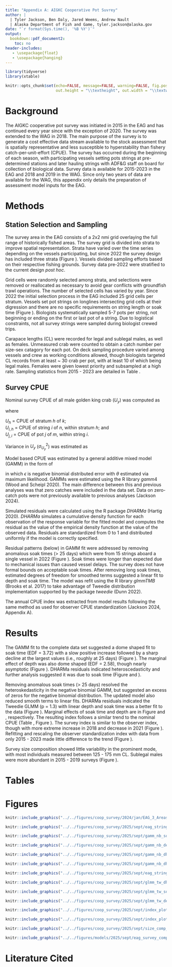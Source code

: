 ```yaml
---
title: "Appendix A: AIGKC Cooperative Pot Suvrey"
author: |
  | Tyler Jackson, Ben Daly, Jared Weems, Andrew Nault
  | Alaska Department of Fish and Game, tyler.jackson@alaska.gov
date: "`r format(Sys.time(), '%B %Y')`"
output:
  bookdown::pdf_document2:
    toc: no
header-includes:
   - \usepackage{float}
   - \usepackage{hanging}
---
```


```r
library(tidyverse)
library(xtable)

knitr::opts_chunk$set(echo=FALSE, message=FALSE, warning=FALSE, fig.pos='H',
                      out.height = "\\textheight", out.width = "\\textwidth")

```
# Background {-}

The AIGKC cooperative pot survey was initiated in 2015 in the EAG and has continued every year since with the exception of 2020. The survey was extended to the WAG in 2018. The main purpose of the survey is to generate a cost effective data stream available to the stock assessment that is spatially representative and less susceptible to hyperstability than fishery catch-per-unit-effort (CPUE). The survey has occurred during the beginning of each season, with participating vessels setting pots strings at pre-determined stations and later hauling strings with ADF\&G staff on board for collection of biological data. Survey data is available for 2015-2023 in the EAG and 2018 and 2019 in the WAG. Since only two years of data are available for the WAG, this appendix only details the preparation of assessment model inputs for the EAG. 

# Methods {-}

## Station Selection and Sampling {-}

The survey area in the EAG consists of a 2x2 nmi grid overlaying the full range of historically fished areas. The survey grid is divided into strata to improve spatial representation. Strata have varied over the time series depending on the vessels participating, but since 2022 the survey design has included three strata (Figure \ref{fig:areamap}). Vessels divided sampling efforts based on their respective fishing grounds. Survey data pre-2022 were stratified to the current design $post$ $hoc$.  

Grid cells were randomly selected among strata, and selections were removed or reallocated as necessary to avoid gear conflicts with groundfish trawl operations. The number of selected cells has varied by year. Since 2022 the initial selection process in the EAG included 25 grid cells per stratum. Vessels set pot strings on longlines intersecting grid cells at their digression and there are no specific requirements on string length or soak time (Figure \ref{fig:stringmap}). Biologists systematically sampled 5-7 pots per string, not beginning or ending on the first or last pot of a string. Due to logistical constraints, not all survey strings were sampled during biologist crewed trips.

Carapace lengths (CL) were recorded for legal and sublegal males, as well as females. Unmeasured crab were counted to obtain a catch number per size-sex catagory for each pot. On deck sampling procedure varied among vessels and crew as working conditions allowed, though biologists targeted CL records from at least \~ 30 crab per pot, with at least 10 of which being legal males. Females were given lowest priority and subsampled at a high rate. Sampling statistics from 2015 - 2023 are detailed in Table \ref{table:samplestats}.

## Survey CPUE {-}

Nominal survey CPUE of all male golden king crab ($U_{y}$) was computed as 

\begin{equation}
U_{y} = \frac{1}{k}\sum^{k}_{h = 1}{U_{h}}
\end{equation}

\begin{equation}
U_{h} = \frac{1}{n_h}\sum^{n}_{i = 1}{U_{i,h}}
\end{equation}

\begin{equation}
U_i,h = \frac{1}{m_{i}}\sum^{m}_{j = 1}{U_{j, i}}
\end{equation}

where 

$U_{h}$ = CPUE of stratum $h$ of $k$;  
$U_{i,h}$ = CPUE of string $i$ of $n$, within stratum $h$; and   
$U_{j,i}$ = CPUE of pot $j$ of $m$, within string $i$.  

Variance in $U_{y}$ ($\sigma^2_{U_y}$) was estimated as 

\begin{equation}
\sigma^2_{U_y} = \frac{1}{k^2}\sum^{k}_{h = 1}{\sigma^2_{U_{h}}}
\end{equation}

\begin{equation}
\sigma^2_{U_h} = \frac{1}{n^2}\sum^{n}_{i = 1}{\sigma^2_{U_{i}}}
\end{equation}

Model based CPUE was estimated by a general additive mixed model (GAMM) in the form of 

\begin{equation}
\text{ln}(U_{j}) = \text{Year}_{y} + s(\text{soak time}) + s(\text{depth}) + (1 | \text{Stratum}_{h} / \text{String}_{i,y}) + \epsilon
\end{equation}

in which $\epsilon$ is negative binomial distributed error with $\theta$ estimated via maximum likelihood. GAMMs were estimated using the R library $gamm4$ (Wood and Scheipl 2020). The main difference between this and previous analyses was that zero catches were included in the data set. Data on zero-catch pots were not previously available to previous analyses (Jackson 2024). 

Simulated residuals were calculated using the R package $DHARMa$ (Hartig 2020). $DHARMa$ simulates a cumulative density function for each observation of the response variable for the fitted model and computes the residual as the value of the empirical density function at the value of the observed data. Residuals are standardized from 0 to 1 and distributed uniformly if the model is correctly specified.  

Residual patterns (below) in GAMM fit were addressed by removing anomalous soak times (> 25 days) which were from 15 strings aboard a single vessel in 2022 (Figure \ref{fig:stringmaprm}). Soak times were longer than expected due to mechanical issues than caused vessel delays. The survey does not have formal bounds on acceptable soak times. After removing long soak times, estimated degrees of freedom for smoothed terms suggested a linear fit to depth and soak time. The model was refit using the R library $glmmTMB$ (Brooks et al. 2017) to take advantage of Tweedie distribution implementation supported by the package $tweedie$ (Dunn 2022).

The annual CPUE index was extracted from model results following the same method as used for observer CPUE standardization (Jackson 2024, Appendix A).

# Results {-}

The GAMM fit to the complete data set suggested a dome shaped fit to soak time (EDF = 3.72) with a slow positive increase followed by a sharp decline at the largest values (i.e., roughly at 25 days) (Figure \ref{fig:gammsoaktime}). The marginal effect of depth was also dome shaped (EDF = 2.58), though nearly asymptotic (Figure \ref{fig:gammdepth}). DHARMa residuals indicated heteroscedasticity and further analysis suggested it was due to soak time (Figure \ref{fig:gammdiag1} and \ref{fig:gammdiag2}). 

Removing anomalous soak times (> 25 days) resolved the heteroskedasticity in the negative binomial GAMM, but suggested an excess of zeros for the negative binomial distribution. The updated model also reduced smooth terms to linear fits. DHARMa residuals indicated the Tweedie GLMM (p = 1.3) with linear depth and soak time was a better fit to the data (Figure \ref{fig:glmmdiag}). Marginal effects of soak time and depth are in Figure \ref{fig:glmmsoaktime} and \ref{fig:glmmdepth}, respectively. The resulting index follows a similar trend to the nominal CPUE (Table \ref{table:surveyindex}, Figure \ref{fig:indextimeseries}). The survey index is similar to the observer index, though with more extreme increase in 2018 and decrease in 2021 (Figure \ref{fig:indextimeseries}). Refitting and rescaling the observer standardization index with data from only 2015 - 2023 made little difference to the trend (Figure \ref{fig:indextimeseries}). 

Survey size composition showed little variability in the prominent mode, with most individuals measured between 125 - 175 mm CL. Sublegal males were more abundant in 2015 - 2019 surveys (Figure \ref{fig:sizecomp}).

# Tables {-}

\begin{table}[H]
\centering
\caption{Number of strings and pots sampled, and total number of male crab caught and measured by legal status.}

\label{table:samplestats}
\begin{tabular}{lccccccc}
&&& \multicolumn{2}{c}{Legal} & \multicolumn{2}{c}{Sublegal}\\
Survey Year & Strings Sampled & Pots Sampled & Caught & Measured & Caught & Measured\\
\hline
```r
x <- read_csv("../../output/coop_survey/2025/sept/survey_sample_stats.csv") %>% mutate(year = as.character(year))

# print table
print(xtable(x, align="lccccccc", digits=0),
			     only.contents=TRUE,
			     include.rownames=FALSE,
			     floating=FALSE,
			     include.colnames=FALSE,
			     hline.after=NULL,
			     format.args = list(big.mark = ","))

```
\hline
\end{tabular}
\end{table}



\begin{table}[H]
\centering
\caption{Nominal CPUE of all male GKC and scaled index in comparison to GLMM standardized index and associated CV.}

\label{table:surveyindex}
\begin{tabular}{lcccccc}
& \multicolumn{3}{c}{Nominal} & \multicolumn{2}{c}{GLMM} \\
Survey Year & CPUE & Index & CV & Index & CV\\
\hline
```r
read_csv("../../output/coop_survey/2025/sept/survey_index.csv") %>%
  transmute(year, cpue, nom_index = index, nom_cv = cv) %>%
  left_join(read_csv("../../output/coop_survey/2025/sept/glmm_survey_index.csv")) %>%
  transmute(year = as.character(year), cpue, nom_index, nom_cv, glmm_index = index, glmm_cv = se / glmm_index) -> x


# print table
print(xtable(x, align="lcccccc", digits=c(0, 0, 0, 3, 2,3,2)),
			     only.contents=TRUE,
			     include.rownames=FALSE,
			     floating=FALSE,
			     include.colnames=FALSE,
			     hline.after=NULL,
			     format.args = list(big.mark = ","))

```
\hline
\end{tabular}
\end{table}


\begin{table}[H]
\centering
\caption{Time series of number of crab measured ($N$) by the survey and bootstrap estimated effective sample size ($N_{eff}$). Number of crab measured is restricted to those > 100 mm carapace length.}
\label{table:neff}
\begin{tabular}{lccccc}
& & \multicolumn{3}{c}{Bootstrap $N_{eff}$}\\
Year & $N$ & Min & Mean & Max\\
\hline
```r
x <- read_csv("../../output/coop_survey/2025/sept/survey_n_samp_boot.csv") %>%
  mutate(year = as.character(year))

# print table
print(xtable(x, align="lccccc", digits=0),
			     only.contents=TRUE,
			     include.rownames=FALSE,
			     floating=FALSE,
			     include.colnames=FALSE,
			     hline.after=NULL,
			     format.args = list(big.mark = ","))

```
\hline
\end{tabular}
\end{table}

# Figures {-}

```r
knitr::include_graphics("../../figures/coop_survey/2024/jan/EAG_3_Areas_TJ2.png")
```

```r
knitr::include_graphics("../../figures/coop_survey/2025/sept/eag_string_map.png")
```

```r
knitr::include_graphics("../../figures/coop_survey/2025/sept/gamm_nb_soaktime.png")
```

```r
knitr::include_graphics("../../figures/coop_survey/2025/sept/gamm_nb_depth.png")
```

```r
knitr::include_graphics("../../figures/coop_survey/2025/sept/gamm_nb_dharma.png")
```

```r
knitr::include_graphics("../../figures/coop_survey/2025/sept/gamm_nb_dharma_vars.png")
```

```r
knitr::include_graphics("../../figures/coop_survey/2025/sept/eag_string_map_removed_pots.png")
```

```r
knitr::include_graphics("../../figures/coop_survey/2025/sept/glmm_tw_dharma.png")
```

```r
knitr::include_graphics("../../figures/coop_survey/2025/sept/glmm_tw_soaktime.png")
```

```r
knitr::include_graphics("../../figures/coop_survey/2025/sept/glmm_tw_depth.png")
``` 



```r
knitr::include_graphics("../../figures/coop_survey/2025/sept/index_plot.png")
```

```r
knitr::include_graphics("../../figures/coop_survey/2025/sept/index_plot_w_obs.png")
```


```r
knitr::include_graphics("../../figures/coop_survey/2025/sept/size_comp_plot.png")
```

```r
knitr::include_graphics("../../figures/models/2025/sept/eag_survey_comp_compare.png")
```

# Literature Cited {-}

\begin{hangparas}{.25in}{1}

Brooks ME, Kristensen K, van Benthem KJ, Magnusson A, Berg CW, Nielsen A, Skaug HJ, Maechler M, Bolker BM (2017). glmmTMB balances speed and flexibility among packages for zero-inflated generalized linear mixed modeling. The R Journal 9(2): 378 - 400.

Dunn, P. K. (2022).  Tweedie: Evaluation of Tweedie exponential family models. R package version 2.3.

Hartig, F. 2020. DHARMa: Residual Diagnostics for Hierarchical (multi-Level / Mixed) Regression Models. https://CRAN.R-project.org/package=DHARMa. 

Jackson, T. 2024. Aleutian Islands golden king crab stock assessment 2024. North Pacific Fishery Management Council, Anchorage, AK.

Wood S, Scheipl F (2020). gamm4: Generalized Additive Mixed Models using 'mgcv' and 'lme4'. R package version 0.2-6. https://CRAN.R-project.org/package=gamm4.

\end{hangparas}
